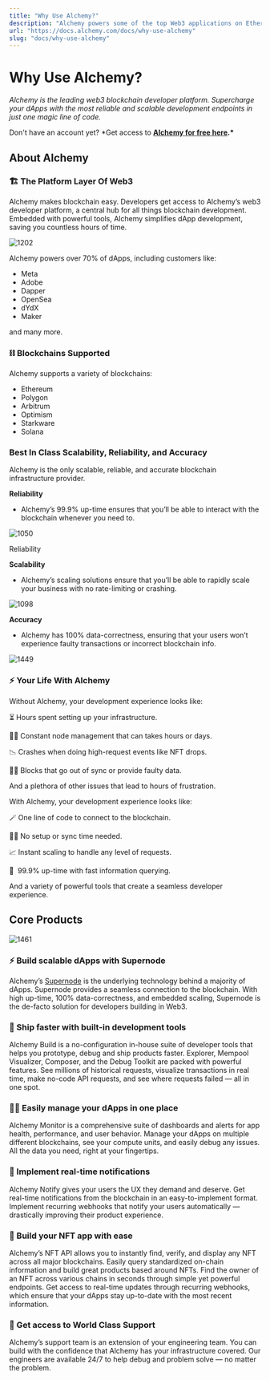 ```yaml
---
title: "Why Use Alchemy?"
description: "Alchemy powers some of the top Web3 applications on Ethereum, Polygon, Solana, Optimism, and Arbitrum. here's why you should use this developer platform for your dApp and smart contracts."
url: "https://docs.alchemy.com/docs/why-use-alchemy"
slug: "docs/why-use-alchemy"
---
```


# Why Use Alchemy?

*Alchemy is the leading web3 blockchain developer platform. Supercharge your dApps with the most reliable and scalable development endpoints in just one magic line of code.*

Don't have an account yet? \*Get access to **[Alchemy for free here](https://alchemy.com/?r=e68b2f77-7fc7-4ef7-8e9c-cdfea869b9b5).\***

## About Alchemy

### 🏗 The Platform Layer Of Web3

Alchemy makes blockchain easy. Developers get access to Alchemy’s web3 developer platform, a central hub for all things blockchain development. Embedded with powerful tools, Alchemy simplifies dApp development, saving you countless hours of time.

![1202](bd5549a-Untitled.png "Untitled.png")

Alchemy powers over 70% of dApps, including customers like:

* Meta
* Adobe
* Dapper
* OpenSea
* dYdX
* Maker

and many more.

### ⛓ Blockchains Supported

Alchemy supports a variety of blockchains:

* Ethereum
* Polygon
* Arbitrum
* Optimism
* Starkware
* Solana

### Best In Class Scalability, Reliability, and Accuracy

Alchemy is the only scalable, reliable, and accurate blockchain infrastructure provider.

**Reliability**

* Alchemy’s 99.9% up-time ensures that you’ll be able to interact with the blockchain whenever you need to.

![1050](369c066-Untitled_1.png "Untitled 1.png")

Reliability

**Scalability**

* Alchemy’s scaling solutions ensure that you’ll be able to rapidly scale your business with no rate-limiting or crashing.

![1098](4ae18d5-Untitled_2.png "Untitled 2.png")

**Accuracy**

* Alchemy has 100% data-correctness, ensuring that your users won’t experience faulty transactions or incorrect blockchain info.

![1449](e7bef2d-Untitled.jpeg "Untitled.jpeg")

### ⚡️ Your Life With Alchemy

Without Alchemy, your development experience looks like:

⏳ Hours spent setting up your infrastructure.

👷‍♀️ Constant node management that can takes hours or days.

📉 Crashes when doing high-request events like NFT drops.

🙅‍♂️ Blocks that go out of sync or provide faulty data.

And a plethora of other issues that lead to hours of frustration.

With Alchemy, your development experience looks like:

🪄 One line of code to connect to the blockchain.

🧙‍♂️ No setup or sync time needed.

📈 Instant scaling to handle any level of requests.

🚀  99.9% up-time with fast information querying.

And a variety of powerful tools that create a seamless developer experience.

## Core Products

![1461](427a557-Untitled_3.png "Untitled 3.png")

### ⚡️ Build scalable dApps with Supernode

Alchemy’s [Supernode](http://alchemy.com/supernode) is the underlying technology behind a majority of dApps. Supernode provides a seamless connection to the blockchain. With high up-time, 100% data-correctness, and embedded scaling, Supernode is the de-facto solution for developers building in Web3.

### 🚀 Ship faster with built-in development tools

Alchemy Build is a no-configuration in-house suite of developer tools that helps you prototype, debug and ship products faster. Explorer, Mempool Visualizer, Composer, and the Debug Toolkit are packed with powerful features. See millions of historical requests, visualize transactions in real time, make no-code API requests, and see where requests failed — all in one spot.

### 👨‍💻 Easily manage your dApps in one place

Alchemy Monitor is a comprehensive suite of dashboards and alerts for app health, performance, and user behavior. Manage your dApps on multiple different blockchains, see your compute units, and easily debug any issues. All the data you need, right at your fingertips.

### 📲 Implement real-time notifications

Alchemy Notify gives your users the UX they demand and deserve. Get real-time notifications from the blockchain in an easy-to-implement format. Implement recurring webhooks that notify your users automatically — drastically improving their product experience.

### 🦍 Build your NFT app with ease

Alchemy’s NFT API allows you to instantly find, verify, and display any NFT across all major blockchains. Easily query standardized on-chain information and build great products based around NFTs. Find the owner of an NFT across various chains in seconds through simple yet powerful endpoints. Get access to real-time updates through recurring webhooks, which ensure that your dApps stay up-to-date with the most recent information.

### 🤝 Get access to World Class Support

Alchemy’s support team is an extension of your engineering team. You can build with the confidence that Alchemy has your infrastructure covered. Our engineers are available 24/7 to help debug and problem solve — no matter the problem.
